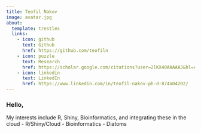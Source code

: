 ```yaml
---
title: Teofil Nakov
image: avatar.jpg
about:
  template: trestles
  links: 
    - icon: github
      text: Github
      href: https://github.com/teofiln
    - icon: puzzle
      text: Research
      href: https://scholar.google.com/citations?user=2lKX40AAAAAJ&hl=en
    - icon: linkedin
      text: LinkedIn
      href: https://www.linkedin.com/in/teofil-nakov-ph-d-874a04202/  
---
```


### Hello,
 My interests include R, Shiny, Bioinformatics, and integrating these in the cloud
- R/Shiny/Cloud
- Bioinformatics
- Diatoms
